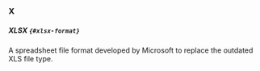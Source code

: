 ### X

##### XLSX `{#xlsx-format}`

A spreadsheet file format developed by Microsoft to replace the outdated XLS file type.
